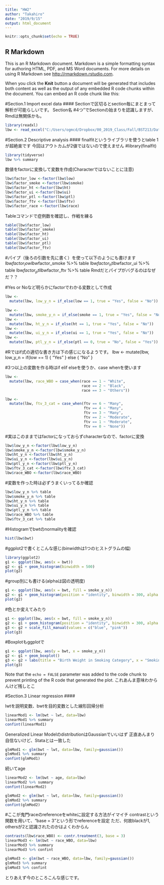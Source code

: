 ---
title: "HW2"
author: "Takahiro"
date: "2019/9/15"
output: html_document
---

```{r setup, include=FALSE}
knitr::opts_chunk$set(echo = TRUE)
```

## R Markdown

This is an R Markdown document. Markdown is a simple formatting syntax for authoring HTML, PDF, and MS Word documents. For more details on using R Markdown see <http://rmarkdown.rstudio.com>.

When you click the **Knit** button a document will be generated that includes both content as well as the output of any embedded R code chunks within the document. You can embed an R code chunk like this:

#Section.1 Import excel data ####
Sectionで区切るとsection毎にまとまって解析が可能らしいです。
Section名 #4つ"でSectionの始まりを認識しますが、Rmdは無関係かも。

```{r}
library(readxl)
lbw <- read_excel("C:/Users/ogmcd/Dropbox/00_2019_Class/Fall/BST213/Dataset/lbw.xls", sheet = "lbw")
```


#Section.2 Descriptive analysis ####
finalfitというライブラリを使うとtable 1が超絶楽です
今回はアウトカムが2値ではないので使えません
#library(finalfit)


```{r}
library(tidyverse)
lbw %>% summary
```


数値をfactorに変換して変数を作成(Characterではないことに注意)


```{r}
lbw$factor_low <-factor(lbw$low)
lbw$factor_smoke <-factor(lbw$smoke)
lbw$factor_ht <-factor(lbw$ht)
lbw$factor_ui <-factor(lbw$ui)
lbw$factor_ptl <-factor(lbw$ptl)
lbw$factor_ftv <-factor(lbw$ftv)
lbw$factor_race <-factor(lbw$race)
```


Tableコマンドで症例数を確認し、作戦を練る


```{r}
table(lbw$factor_low)
table(lbw$factor_smoke)
table(lbw$factor_ht)
table(lbw$factor_ui)
table(lbw$factor_ptl)
table(lbw$factor_ftv)
```


#パイプ（後ろの引数を先に書く）を使って以下のようにも書けます
lbw$factor_low %>% table
lbw$factor_smoke %>% table
lbw$factor_ht %>% table
lbw$factor_ui %>% table
lbw$factor_ptl %>% table
lbw$factor_ftv %>% table
Rmdだとパイプがバグるのはなぜだ？？

#Yes or Noなど明らかにfactorでわかる変数として作成


```{r}
lbw <-
  mutate(lbw, low_y_n = if_else(low == 1, true = "Yes", false = "No"))
         
lbw <-
  mutate(lbw, smoke_y_n = if_else(smoke == 1, true = "Yes", false = "No"))
lbw <-
  mutate(lbw, ht_y_n = if_else(ht == 1, true = "Yes", false = "No"))
lbw <-
  mutate(lbw, ui_y_n = if_else(ui == 1, true = "Yes", false = "No"))
lbw <-
  mutate(lbw, ptl_y_n = if_else(ptl == 0, true = "No", false = "Yes"))
```


#Rではif式の適切な書き方は下の感じになるようです。
lbw <-
  mutate(lbw, low_y_n = if(low == 1) {
    "Yes"
  } else {
    "No"
  }


#3つ以上の変数を作る時はif elif elseを使うか、case whenを使います


```{r}
lbw <-
  mutate(lbw, race_WBO = case_when(race == 1 ~ "White",
                                   race == 2 ~ "Black",
                                   race == 3 ~ "Others"))

lbw <-
  mutate(lbw, ftv_3_cat = case_when(ftv == 6 ~ "Many",
                                    ftv == 4 ~ "Many",
                                    ftv == 3 ~ "Many",
                                    ftv == 2 ~ "Moderate",
                                    ftv == 1 ~ "Moderate",
                                    ftv == 0 ~ "None"))
```


#実はこのままではfactorになっておらずcharacterなので、factorに変換


```{r}
lbw$low_y_n <-factor(lbw$low_y_n)
lbw$smoke_y_n <-factor(lbw$smoke_y_n)
lbw$ht_y_n <-factor(lbw$ht_y_n)
lbw$ui_y_n <-factor(lbw$ui_y_n)
lbw$ptl_y_n <-factor(lbw$ptl_y_n)
lbw$ftv_3_cat <-factor(lbw$ftv_3_cat)
lbw$race_WBO <-factor(lbw$race_WBO)
```


#変数を作った時は必ずうまくいってるか確認


```{r}
lbw$low_y_n %>% table
lbw$smoke_y_n %>% table
lbw$ht_y_n %>% table
lbw$ui_y_n %>% table
lbw$ptl_y_n %>% table
lbw$race_WBO %>% table
lbw$ftv_3_cat %>% table
```


#Histogramでbwtのnormalityを確認


```{r}
hist(lbw$bwt)
```


#ggplot2で書くとこんな感じ(binwidthは1つのヒストグラムの幅)


```{r}
library(ggplot2)
g1 <- ggplot(lbw, aes(x = bwt))
g2 <- g1 + geom_histogram(binwidth = 500)
plot(g2)
```


#group別にも書ける(alphaは図の透明度)


```{r}
g1 <- ggplot(lbw, aes(x = bwt, fill = smoke_y_n))
g2 <- g1 + geom_histogram(position = "identity", binwidth = 300, alpha = 0.5)
plot(g2)
```


#色とか変えてみたり


```{r}
g1 <- ggplot(lbw, aes(x = bwt, fill = smoke_y_n))
g2 <- g1 + geom_histogram(position = "identity", binwidth = 300, alpha = 0.5)
g3 <- g2 + scale_fill_manual(values = c("blue", "pink"))
plot(g3)
```


#Boxplotもggplotで


```{r}
g1 <- ggplot(lbw, aes(y = bwt, x = smoke_y_n))
g2 <- g1 + geom_boxplot()
g3 <- g2 + labs(title = "Birth Weight in Smoking Category", x = "Smoking Status", y = "Birth Weight")
plot(g3)
```

Note that the `echo = FALSE` parameter was added to the code chunk to prevent printing of the R code that generated the plot.
これあんま意味わからんけど残しとこ


#Section.3 Linear regression ####

lwtを説明変数、bwtを目的変数とした線形回帰分析


```{r}
linearMod1 <- lm(bwt ~ lwt, data=lbw)
linearMod1 %>% summary
confint(linearMod1)
```


Generalized Linear ModelのdistributionはGaussianでいいはず
正直あんまり自信ないけど、Stataとは一致した


```{r}
glmMod1 <- glm(bwt ~ lwt, data=lbw, family=gaussian())
glmMod1 %>% summary
confint(glmMod1)
```


続いてage


```{r}
linearMod2 <- lm(bwt ~ age, data=lbw)
linearMod2 %>% summary
confint(linearMod2)
```

```{r}
glmMod2 <- glm(bwt ~ lwt, data=lbw, family=gaussian())
glmMod2 %>% summary
confint(glmMod2)
```


#ここが鬼門raceのreferenceをwhiteに設定する方法がイマイチ
contrastという関数を用いて、"base = 3"という形でreferenceを設定
ただ、何故blackが1, othersが2と認識されたのかはよくわからん


```{r}
contrasts(lbw$race_WBO) <- contr.treatment(3, base = 3)
linearMod3 <- lm(bwt ~ race_WBO, data=lbw)
linearMod3 %>% summary
linearMod3 %>% confint
```

```{r}
glmMod3 <- glm(bwt ~ race_WBO, data=lbw, family=gaussian())
glmMod3 %>% summary
glmMod3 %>% confint
```


とりあえず今のところこんな感じです。